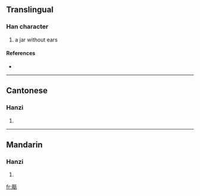 ==Translingual==

===Han character===
{{Han char|rn=98|rad=瓦|as=11|sn=16|four=0121<sub>7</sub>|canj=卜月一女弓 (YBMVN)}}

# a jar without ears

====References====
* {{Han ref|kx=0751.200|dkj=21584|dj=1159.140|hdz=21431.100|uh=750B|ud=29963|bh=EA69|bd=60009}}

----

==Cantonese==

===Hanzi===
{{yue-hanzi|jyut=|y=dik1}}

# {{defn|Cantonese|sort=瓦11}}

----

==Mandarin==

===Hanzi===
{{cmn-hanzi|pin=[[dì]] ([[di4]])|wg=ti<sup>4</sup>}}

# {{defn|Mandarin|sort=瓦11}}

[[fr:甋]]